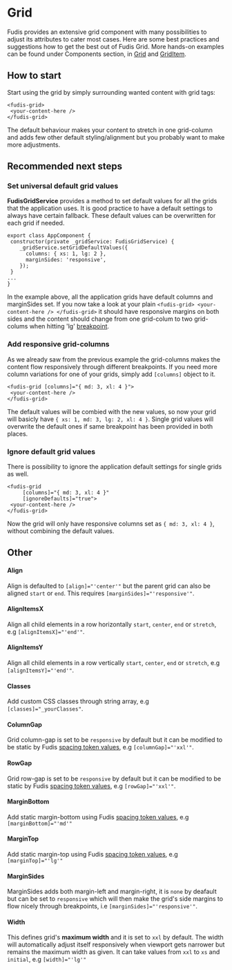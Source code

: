 
<Meta title="Foundations/Grid" />

# Grid

Fudis provides an extensive grid component with many possibilities to adjust its attributes to cater most cases.
Here are some best practices and suggestions how to get the best out of Fudis Grid. More hands-on examples can be found under Components section, in [Grid](/docs/components-grid-grid--documentation) and [GridItem](/docs/components-grid-grid-item--documentation).

## How to start
Start using the grid by simply surrounding wanted content with grid tags: 
```
<fudis-grid>
 <your-content-here />
</fudis-grid>
```
The default behaviour makes your content to stretch in one grid-column and adds few other default styling/alignment but you probably want to make more adjustments.

## Recommended next steps

### Set universal default grid values
**FudisGridService** provides a method to set default values for all the grids that the application uses.
It is good practice to have a default settings to always have certain fallback. These default values can be overwritten for each grid if needed.

````
export class AppComponent {
 constructor(private _gridService: FudisGridService) {
	_gridService.setGridDefaultValues({
	  columns: { xs: 1, lg: 2 },
	  marginSides: 'responsive',
	});
 }
...
}
````

In the example above, all the application grids have default columns and marginSides set. 
If you now take a look at your plain `<fudis-grid> <your-content-here /> </fudis-grid>` it should have responsive margins on both sides and the content should change from one grid-colum to two grid-colums when hitting 'lg' [breakpoint](/docs/foundations-breakpoints--documentation#breakpoint-tokens-and-values-they-apply).

### Add responsive grid-columns
As we already saw from the previous example the grid-columns makes the content flow responsively through different breakpoints.
If you need more column variations for one of your grids, simply add `[columns]` object to it.

```
<fudis-grid [columns]="{ md: 3, xl: 4 }"> 
 <your-content-here />
</fudis-grid>
```
The default values will be combied with the new values, so now your grid will basicly have `{ xs: 1, md: 3, lg: 2, xl: 4 }`. Single grid values will overwrite the default ones if same breakpoint has been provided in both places.

### Ignore default grid values
There is possibility to ignore the application default settings for single grids as well.
```
<fudis-grid 
	 [columns]="{ md: 3, xl: 4 }"
	 [ignoreDefaults]="true"> 
 <your-content-here />
</fudis-grid>
```
Now the grid will only have responsive columns set as `{ md: 3, xl: 4 }`, without combining the default values.

## Other

#### Align
Align is defaulted to `[align]="'center'"` but the parent grid can also be aligned `start` or `end`. This requires `[marginSides]="'responsive'"`.

#### AlignItemsX
Align all child elements in a row horizontally `start`, `center`, `end` or `stretch`, e.g `[alignItemsX]="'end'"`.

#### AlignItemsY
Align all child elements in a row vertically `start`, `center`, `end` or `stretch`, e.g `[alignItemsY]="'end'"`.

#### Classes
Add custom CSS classes through string array, e.g `[classes]="_yourClasses"`.

#### ColumnGap
Grid column-gap is set to be `responsive` by default but it can be modified to be static by Fudis [spacing token values](/docs/foundations-spacing--documentation), e.g `[columnGap]="'xxl'"`.

#### RowGap
Grid row-gap is set to be `responsive` by default but it can be modified to be static by Fudis [spacing token values](/docs/foundations-spacing--documentation), e.g `[rowGap]="'xxl'"`.

#### MarginBottom
Add static margin-bottom using Fudis [spacing token values](/docs/foundations-spacing--documentation), e.g `[marginBottom]="'md'"`

#### MarginTop
Add static margin-top using Fudis [spacing token values](/docs/foundations-spacing--documentation), e.g `[marginTop]="'lg'"`

#### MarginSides
MarginSides adds both margin-left and margin-right, it is `none` by deafault but can be set to `responsive` which will then make the grid's side margins to flow nicely through breakpoints, i.e `[marginSides]="'responsive'"`.

#### Width
This defines grid's **maximum width** and it is set to `xxl` by default. The width will automatically adjust itself responsively when viewport gets narrower but remains the maximum width as given.
It can take values from `xxl` to `xs` and `initial`, e.g `[width]="'lg'"`
